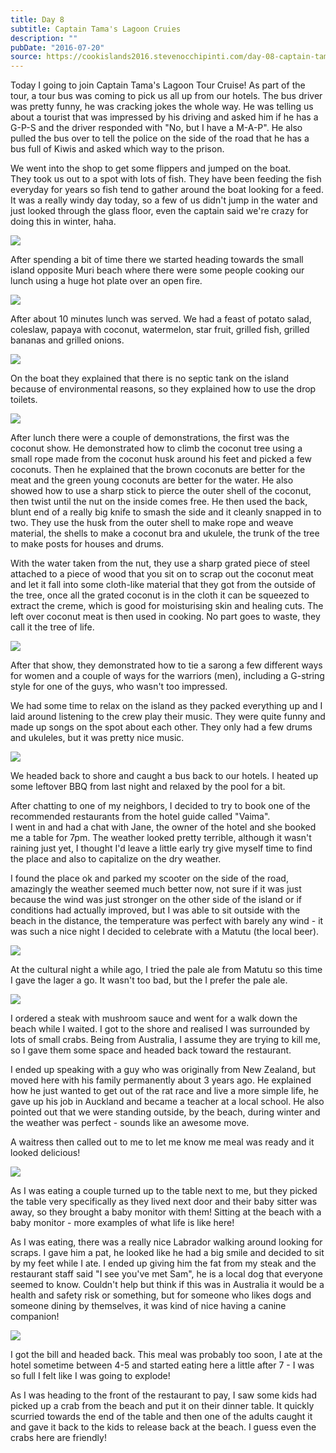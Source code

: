 ```yaml
---
title: Day 8
subtitle: Captain Tama's Lagoon Cruies
description: ""
pubDate: "2016-07-20"
source: https://cookislands2016.stevenocchipinti.com/day-08-captain-tamas-lagoon-cruise/
---
```



Today I going to join Captain Tama's Lagoon Tour Cruise! As part of the tour, a
tour bus was coming to pick us all up from our hotels. The bus driver was pretty
funny, he was cracking jokes the whole way. He was telling us about a tourist
that was impressed by his driving and asked him if he has a G-P-S and the driver
responded with "No, but I have a M-A-P".
He also pulled the bus over to tell the police on the side of the road that he
has a bus full of Kiwis and asked which way to the prison.

We went into the shop to get some flippers and jumped on the boat.  
They took us out to a spot with lots of fish. They have been feeding the fish
everyday for years so fish tend to gather around the boat looking for a feed.
It was a really windy day today, so a few of us didn't jump in the water and
just looked through the glass floor, even the captain said we're crazy for doing
this in winter, haha.

<Img src="2016-cook-islands/day-08-glass-bottom-boat_xnsixs.jpg" />

After spending a bit of time there we started heading towards the small island
opposite Muri beach where there were some people cooking our lunch using a huge
hot plate over an open fire.

<Img src="2016-cook-islands/day-08-cooking_grwopy.jpg" />

After about 10 minutes lunch was served. We had a feast of potato salad,
coleslaw, papaya with coconut, watermelon, star fruit, grilled fish, grilled
bananas and grilled onions.

<Img src="2016-cook-islands/day-08-lunch_g0n6dq.jpg" />

On the boat they explained that there is no septic tank on the island because of
environmental reasons, so they explained how to use the drop toilets.

<Img src="2016-cook-islands/day-08-toilet-sign_teymod.jpg" />

After lunch there were a couple of demonstrations, the first was the coconut
show. He demonstrated how to climb the coconut tree using a small rope made from
the coconut husk around his feet and picked a few coconuts.
Then he explained that the brown coconuts are better for the meat and the green
young coconuts are better for the water.
He also showed how to use a sharp stick to pierce the outer shell of the
coconut, then twist until the nut on the inside comes free.
He then used the back, blunt end of a really big knife to smash the side and it
cleanly snapped in to two.
They use the husk from the outer shell to make rope and weave material, the
shells to make a coconut bra and ukulele, the trunk of the tree to make posts
for houses and drums.

With the water taken from the nut, they use a sharp grated piece of steel
attached to a piece of wood that you sit on to scrap out the coconut meat and
let it fall into some cloth-like material that they got from the outside of the
tree, once all the grated coconut is in the cloth it can be squeezed to extract
the creme, which is good for moisturising skin and healing cuts. The left over
coconut meat is then used in cooking. No part goes to waste, they call it the
tree of life.

<Img src="2016-cook-islands/day-08-performance_awthin.jpg" />

After that show, they demonstrated how to tie a sarong a few different ways for
women and a couple of ways for the warriors (men), including a G-string style
for one of the guys, who wasn't too impressed.

We had some time to relax on the island as they packed everything up and I laid
around listening to the crew play their music. They were quite funny and made up
songs on the spot about each other. They only had a few drums and ukuleles, but
it was pretty nice music.

<Img src="2016-cook-islands/day-08-music_tybqx8.jpg" />

We headed back to shore and caught a bus back to our hotels. I heated up some
leftover BBQ from last night and relaxed by the pool for a bit.

After chatting to one of my neighbors, I decided to try to book one of the
recommended restaurants from the hotel guide called "Vaima".  
I went in and had a chat with Jane, the owner of the hotel and she booked me a
table for 7pm. The weather looked pretty terrible, although it wasn't raining
just yet, I thought I'd leave a little early try give myself time to find the
place and also to capitalize on the dry weather.

I found the place ok and parked my scooter on the side of the road, amazingly
the weather seemed much better now, not sure if it was just because the wind was
just stronger on the other side of the island or if conditions had actually
improved, but I was able to sit outside with the beach in the distance, the
temperature was perfect with barely any wind - it was such a nice night I
decided to celebrate with a Matutu (the local beer).

<Img src="2016-cook-islands/day-08-restaurant_gwgvti.jpg" />

At the cultural night a while ago, I tried the pale ale from Matutu so this time
I gave the lager a go. It wasn't too bad, but the I prefer the pale ale.

<Img src="2016-cook-islands/day-08-beer_mql5lu.jpg" />

I ordered a steak with mushroom sauce and went for a walk down the beach while I
waited. I got to the shore and realised I was surrounded by lots of small crabs.
Being from Australia, I assume they are trying to kill me, so I gave them some
space and headed back toward the restaurant.

I ended up speaking with a guy who was originally from New Zealand, but moved
here with his family permanently about 3 years ago. He explained how he just
wanted to get out of the rat race and live a more simple life, he gave up his
job in Auckland and became a teacher at a local school. He also pointed out that
we were standing outside, by the beach, during winter and the weather was
perfect - sounds like an awesome move.

A waitress then called out to me to let me know me meal was ready and it looked
delicious!

<Img src="2016-cook-islands/day-08-dinner_kiinue.jpg" />

As I was eating a couple turned up to the table next to me, but they picked the
table very specifically as they lived next door and their baby sitter was away,
so they brought a baby monitor with them! Sitting at the beach with a baby
monitor - more examples of what life is like here!

As I was eating, there was a really nice Labrador walking around looking for
scraps. I gave him a pat, he looked like he had a big smile and decided to
sit by my feet while I ate. I ended up giving him the fat from my steak and the
restaurant staff said "I see you've met Sam", he is a local dog that everyone
seemed to know. Couldn't help but think if this was in Australia it would be a
health and safety risk or something, but for someone who likes dogs and someone
dining by themselves, it was kind of nice having a canine companion!

<Img src="2016-cook-islands/day-08-dog_pkwg9w.jpg" />

I got the bill and headed back. This meal was probably too soon, I ate at the
hotel sometime between 4-5 and started eating here a little after 7 - I was so
full I felt like I was going to explode!

As I was heading to the front of the restaurant to pay, I saw some kids had
picked up a crab from the beach and put it on their dinner table. It quickly
scurried towards the end of the table and then one of the adults caught it and
gave it back to the kids to release back at the beach. I guess even the crabs
here are friendly!
